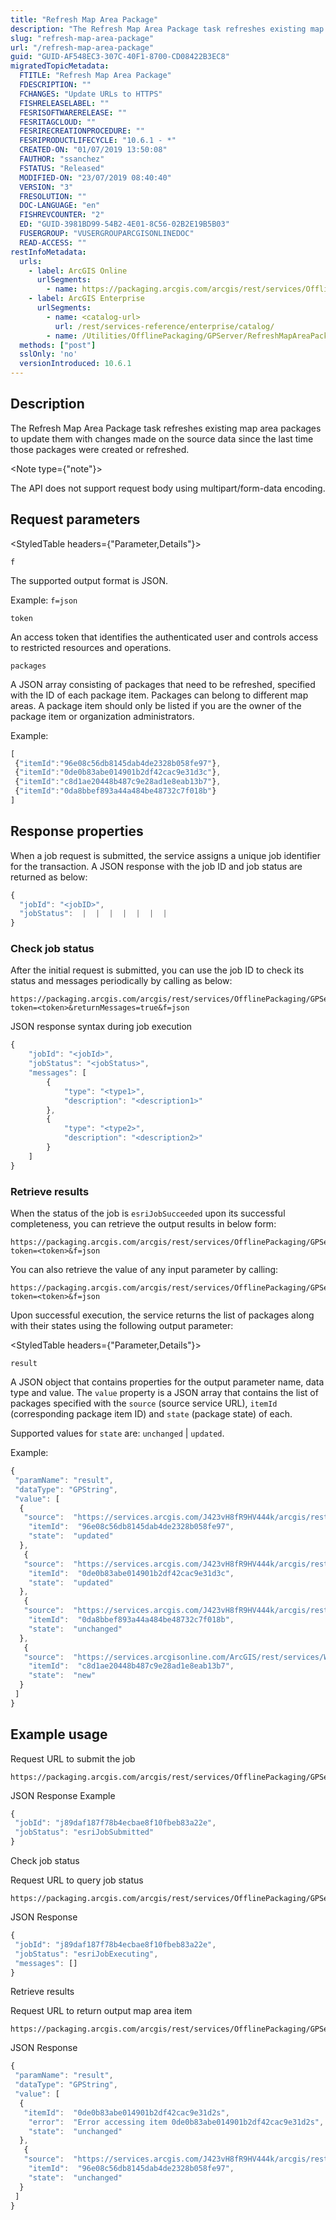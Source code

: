 ```yaml
---
title: "Refresh Map Area Package"
description: "The Refresh Map Area Package task refreshes existing map area packages to update them with changes made on the source data since the last time those packages were created or refreshed."
slug: "refresh-map-area-package"
url: "/refresh-map-area-package"
guid: "GUID-AF548EC3-307C-40F1-8700-CD08422B3EC8"
migratedTopicMetadata:
  FTITLE: "Refresh Map Area Package"
  FDESCRIPTION: ""
  FCHANGES: "Update URLs to HTTPS"
  FISHRELEASELABEL: ""
  FESRISOFTWARERELEASE: ""
  FESRITAGCLOUD: ""
  FESRIRECREATIONPROCEDURE: ""
  FESRIPRODUCTLIFECYCLE: "10.6.1 - *"
  CREATED-ON: "01/07/2019 13:50:08"
  FAUTHOR: "ssanchez"
  FSTATUS: "Released"
  MODIFIED-ON: "23/07/2019 08:40:40"
  VERSION: "3"
  FRESOLUTION: ""
  DOC-LANGUAGE: "en"
  FISHREVCOUNTER: "2"
  ED: "GUID-3981BD99-54B2-4E01-8C56-02B2E19B5B03"
  FUSERGROUP: "VUSERGROUPARCGISONLINEDOC"
  READ-ACCESS: ""
restInfoMetadata:
  urls:
    - label: ArcGIS Online
      urlSegments:
        - name: https://packaging.arcgis.com/arcgis/rest/services/OfflinePackaging/GPServer/RefreshMapAreaPackage/submitJob
    - label: ArcGIS Enterprise
      urlSegments:
        - name: <catalog-url>
          url: /rest/services-reference/enterprise/catalog/
        - name: /Utilities/OfflinePackaging/GPServer/RefreshMapAreaPackage/submitJob
  methods: ["post"]
  sslOnly: 'no'
  versionIntroduced: 10.6.1
---
```


## Description

The Refresh Map Area Package task refreshes existing map area packages to update them with changes made on the source data since the last time those packages were created or refreshed.

<Note type={"note"}>

The API does not support request body using multipart/form-data encoding.

</Note>

##  Request parameters 

<StyledTable headers={"Parameter,Details"}>

<StyledTableRow>

<StyledTableCell cellStyle="markdown">

`f` 

</StyledTableCell>

<StyledTableCell cellStyle="markdown">

The supported output format is JSON.

Example: `f=json` 

</StyledTableCell>

</StyledTableRow>

<StyledTableRow>

<StyledTableCell cellStyle="markdown">

`token` 

</StyledTableCell>

<StyledTableCell cellStyle="markdown">

An access token that identifies the authenticated user and controls access to restricted resources and operations.

</StyledTableCell>

</StyledTableRow>

<StyledTableRow>

<StyledTableCell cellStyle="markdown">

`packages` 

</StyledTableCell>

<StyledTableCell cellStyle="markdown">

A JSON array consisting of packages that need to be refreshed, specified with the ID of each package item. Packages can belong to different map areas. A package item should only be listed if you are the owner of the package item or organization administrators.

Example:

```javascript
[
 {"itemId":"96e08c56db8145dab4de2328b058fe97"},
 {"itemId":"0de0b83abe014901b2df42cac9e31d3c"},
 {"itemId":"c8d1ae20448b487c9e28ad1e8eab13b7"},
 {"itemId":"0da8bbef893a44a484be48732c7f018b"}
]

```

 

</StyledTableCell>

</StyledTableRow>

</StyledTable>

## Response properties

When a job request is submitted, the service assigns a unique job identifier for the transaction. A JSON response with the job ID and job status are returned as below:

```javascript
{
  "jobId": "<jobID>",
  "jobStatus":  |  |  |  |  |  |  | 
}
```

 

### Check job status

After the initial request is submitted, you can use the job ID to check its status and messages periodically by calling as below:

```
https://packaging.arcgis.com/arcgis/rest/services/OfflinePackaging/GPServer/RefreshMapAreaPackage/jobs/<jobID>?token=<token>&returnMessages=true&f=json
```

 

JSON response syntax during job execution

```javascript
{
    "jobId": "<jobId>",
    "jobStatus": "<jobStatus>",
    "messages": [
        {
            "type": "<type1>",
            "description": "<description1>"
        },
        {
            "type": "<type2>",
            "description": "<description2>"
        }
    ]
}
```

 

### Retrieve results

When the status of the job is `esriJobSucceeded` upon its successful completeness, you can retrieve the output results in below form:

```
https://packaging.arcgis.com/arcgis/rest/services/OfflinePackaging/GPServer/RefreshMapAreaPackage/jobs/<jobID>/results/<outputParameter>?token=<token>&f=json
```

 

You can also retrieve the value of any input parameter by calling:

```
https://packaging.arcgis.com/arcgis/rest/services/OfflinePackaging/GPServer/RefreshMapAreaPackage/jobs/<jobID>/inputs/<inputParameter>?token=<token>&f=json
```

 

Upon successful execution, the service returns the list of packages along with their states using the following output parameter:

<StyledTable headers={"Parameter,Details"}>

<StyledTableRow>

<StyledTableCell cellStyle="markdown">

`result` 

</StyledTableCell>

<StyledTableCell cellStyle="markdown">

A JSON object that contains properties for the output parameter name, data type and value. The `value` property is a JSON array that contains the list of packages specified with the `source` (source service URL), `itemId` (corresponding package item ID) and `state` (package state) of each.

Supported values for `state` are: `unchanged` \| `updated`.

Example:

```javascript
{
 "paramName": "result",
 "dataType": "GPString",
 "value": [
  {
   "source":  "https://services.arcgis.com/J423vH8fR9HV444k/arcgis/rest/services/featureService1/FeatureServer",
    "itemId":  "96e08c56db8145dab4de2328b058fe97",
    "state":  "updated"
  },
   {
   "source":  "https://services.arcgis.com/J423vH8fR9HV444k/arcgis/rest/services/featureService1/FeatureServer",
    "itemId":  "0de0b83abe014901b2df42cac9e31d3c",
    "state":  "updated"
  },
   {
   "source":  "https://services.arcgis.com/J423vH8fR9HV444k/arcgis/rest/services/featureService2/FeatureServer",
    "itemId":  "0da8bbef893a44a484be48732c7f018b",
    "state":  "unchanged"
  },
   {
   "source":  "https://services.arcgisonline.com/ArcGIS/rest/services/World_Topo_Map/MapServer",
    "itemId":  "c8d1ae20448b487c9e28ad1e8eab13b7",
    "state":  "new"
  }
 ]
}
```

 

</StyledTableCell>

</StyledTableRow>

</StyledTable>

## Example usage

Request URL to submit the job

```
https://packaging.arcgis.com/arcgis/rest/services/OfflinePackaging/GPServer/RefreshMapAreaPackage/submitJob
```

 

JSON Response Example

```javascript
{
 "jobId": "j89daf187f78b4ecbae8f10fbeb83a22e",
 "jobStatus": "esriJobSubmitted"
}
```

 

Check job status

Request URL to query job status

```
https://packaging.arcgis.com/arcgis/rest/services/OfflinePackaging/GPServer/RefreshMapAreaPackage/jobs/j89daf187f78b4ecbae8f10fbeb83a22e
```

 

JSON Response

```javascript
{
 "jobId": "j89daf187f78b4ecbae8f10fbeb83a22e",
 "jobStatus": "esriJobExecuting",
 "messages": []
}
```

 

Retrieve results

Request URL to return output map area item

```
https://packaging.arcgis.com/arcgis/rest/services/OfflinePackaging/GPServer/RefreshMapAreaPackage/jobs/jdadca3e7f8e84b7c974cc1f47b615761/results/result
```

 

JSON Response

```javascript
{
 "paramName": "result",
 "dataType": "GPString",
 "value": [
  {
   "itemId":  "0de0b83abe014901b2df42cac9e31d2s",
    "error":  "Error accessing item 0de0b83abe014901b2df42cac9e31d2s",
    "state":  "unchanged"
  },
   {
   "source":  "https://services.arcgis.com/J423vH8fR9HV444k/arcgis/rest/services/myFeatureServiceName/FeatureServer",
    "itemId":  "96e08c56db8145dab4de2328b058fe97",
    "state":  "unchanged"
  }
 ]
}
```

 
